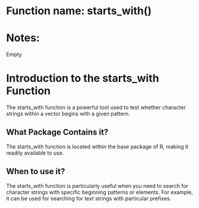 # Function name: starts_with()
# Notes:
Empty


# Introduction to the starts_with Function

The starts_with function is a powerful tool used to test whether character strings within a vector begins with a given pattern.

## What Package Contains it?

The starts_with function is located within the base package of R, making it readily available to use.

## When to use it? 

The starts_with function is particularly useful when you need to search for character strings with specific beginning patterns or elements. For example, it can be used for searching for text strings with particular prefixes.

